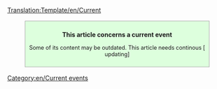 <noinclude>[[Translation:Template/en/Current]]</noinclude><div style="background: #ddffdd; border: 1px solid #aaaaaa; padding: 6pt; margin: 12pt 8%; width: 80%">
<center>'''This article concerns a current event'''</center>
<div style="text-align: center; font-size: 90%">Some of its content may be outdated. This article needs continous [{{SERVER}}{{localurl:{{NAMESPACE}}:{{PAGENAME}}|action=edit}} updating]<br>
</div></div>
<includeonly>[[Category:en/Current events]]</includeonly>